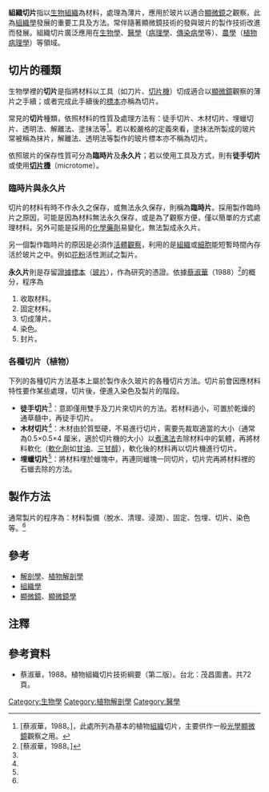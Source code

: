 '''組織切片'''指以[[生物|生物]][[组织_(生物学)|組織]]為材料，處理為薄片，應用於玻片以適合[[顯微鏡|顯微鏡]]之觀察。此為[[組織學|組織學]]發展的重要工具及方法。常伴隨著顯微鏡技術的發與玻片的製作技術改進而發展。組織切片廣泛應用在[[生物學|生物學]]、[[醫學|醫學]]（[[病理學|病理學]]、[[傳染病學|傳染病學]]等）、[[農學|農學]]（[[植物病理學|植物病理學]]）等領域。

==切片的種類==
生物學裡的'''切片'''是指將材料以工具（如刀片、[[切片機|切片機]]）切成適合以[[顯微鏡|顯微鏡]]觀察的薄片之手續；或者完成此手續後的[[標本|標本]]亦稱為切片。

常見的'''切片'''種類，依照材料的性質及處理方法有：徒手切片、木材切片、埋蠟切片、透明法、解離法、塗抹法等<ref name="蔡1">[蔡淑華，1988。]，此處所列為基本的植物[[组织_(生物学)|組織]]切片，主要供作一般[[光學顯微鏡|光學]][[顯微鏡|顯微鏡]]觀察之用。</ref>。若以較嚴格的定義來看，塗抹法所製成的玻片常被稱為抹片，解離法、透明法等製作的玻片標本亦不稱為切片。

依照玻片的保存性質可分為'''臨時片'''及'''永久片'''；若以使用工具及方式，則有'''徒手切片'''或使用'''[[切片機|切片機]]'''（microtome）。

===臨時片與永久片===
切片的材料有時不作永久之保存，或無法永久保存，則稱為'''臨時片'''。採用製作臨時片之原因，可能是因為材料無法永久保存，或是為了觀察方便，僅以簡單的方式處理材料。另外可能是採用的[[化學藥劑|化學藥劑]]易變化，無法製成永久片。

另一個製作臨時片的原因是必須作[[活體觀察|活體觀察]]，利用的是[[组织_(生物学)|組織]]或[[細胞|細胞]]能短暫時間內存活於玻片之中。例如[[花粉|花粉]]活性測試之製片。

'''永久片'''則是存留[[證據標本|證據標本]]（[[玻片|玻片]]），作為研究的憑證。依據[[蔡淑華|蔡淑華]]（1988）<ref name="蔡">[蔡淑華，1988。]</ref>的概分，程序為
# 收取材料。
# 固定材料。
# 切成薄片。
# 染色。
# 封片。

===各種切片（植物）===
下列的各種切片方法基本上屬於製作永久玻片的各種切片方法。切片前會因應材料特性要作某些處理，切片後，便進入染色及製片的階段。
* '''徒手切片'''<ref name="蔡" />：意即僅用雙手及刀片來切片的方法。若材料過小，可置於乾燥的通草髓中，再徒手切片。
* '''木材切片'''<ref name="蔡" />：木材由於質堅硬，不易進行切片，需要先裁取適當的大小（通常為0.5×0.5×4 厘米，適於切片機的大小）以[[煮沸法|煮沸法]]去除材料中的氣體，再將材料軟化（[[軟化劑|軟化劑]]如[[甘油|甘油]]、[[三甘醇|三甘醇]]），軟化後的材料再以切片機進行切片。
* '''埋蠟切片'''<ref name="蔡" />：將材料埋於蠟塊中，再連同蠟塊一同切片，切片完再將材料裡的石蠟去除的方法。

==製作方法==
通常製片的程序為：材料製備（脫水、清理、浸潤）、固定、包埋、切片、染色等。<ref name="蔡1" />

==參考==
* [[解剖學|解剖學]]、[[植物解剖學|植物解剖學]]
* [[組織學|組織學]]
* [[顯微鏡|顯微鏡]]、[[顯微鏡學|顯微鏡學]]

==注釋==
<references />

==參考資料==
* 蔡淑華，1988。植物組織切片技術綱要（第二版）。台北：茂昌圖書。共72頁。

[[Category:生物學|Category:生物學]]
[[Category:植物解剖學|Category:植物解剖學]]
[[Category:醫學|Category:醫學]]